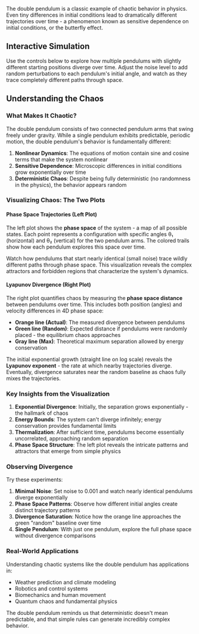 
The double pendulum is a classic example of chaotic behavior in physics. Even tiny differences in initial conditions lead to dramatically different trajectories over time - a phenomenon known as sensitive dependence on initial conditions, or the butterfly effect.

## Interactive Simulation

Use the controls below to explore how multiple pendulums with slightly different starting positions diverge over time. Adjust the noise level to add random perturbations to each pendulum's initial angle, and watch as they trace completely different paths through space.

<DoublePendulumSimulation />

## Understanding the Chaos

### What Makes It Chaotic?

The double pendulum consists of two connected pendulum arms that swing freely under gravity. While a single pendulum exhibits predictable, periodic motion, the double pendulum's behavior is fundamentally different:

1. **Nonlinear Dynamics**: The equations of motion contain sine and cosine terms that make the system nonlinear
2. **Sensitive Dependence**: Microscopic differences in initial conditions grow exponentially over time
3. **Deterministic Chaos**: Despite being fully deterministic (no randomness in the physics), the behavior appears random

### Visualizing Chaos: The Two Plots

#### Phase Space Trajectories (Left Plot)
The left plot shows the **phase space** of the system - a map of all possible states. Each point represents a configuration with specific angles θ₁ (horizontal) and θ₂ (vertical) for the two pendulum arms. The colored trails show how each pendulum explores this space over time.

Watch how pendulums that start nearly identical (small noise) trace wildly different paths through phase space. This visualization reveals the complex attractors and forbidden regions that characterize the system's dynamics.

#### Lyapunov Divergence (Right Plot)
The right plot quantifies chaos by measuring the **phase space distance** between pendulums over time. This includes both position (angles) and velocity differences in 4D phase space:

- **Orange line (Actual)**: The measured divergence between pendulums
- **Green line (Random)**: Expected distance if pendulums were randomly placed - the equilibrium chaos approaches
- **Gray line (Max)**: Theoretical maximum separation allowed by energy conservation

The initial exponential growth (straight line on log scale) reveals the **Lyapunov exponent** - the rate at which nearby trajectories diverge. Eventually, divergence saturates near the random baseline as chaos fully mixes the trajectories.

### Key Insights from the Visualization

1. **Exponential Divergence**: Initially, the separation grows exponentially - the hallmark of chaos
2. **Energy Bounds**: The system can't diverge infinitely; energy conservation provides fundamental limits
3. **Thermalization**: After sufficient time, pendulums become essentially uncorrelated, approaching random separation
4. **Phase Space Structure**: The left plot reveals the intricate patterns and attractors that emerge from simple physics

### Observing Divergence

Try these experiments:

1. **Minimal Noise**: Set noise to 0.001 and watch nearly identical pendulums diverge exponentially
2. **Phase Space Patterns**: Observe how different initial angles create distinct trajectory patterns
3. **Divergence Saturation**: Notice how the orange line approaches the green "random" baseline over time
4. **Single Pendulum**: With just one pendulum, explore the full phase space without divergence comparisons

### Real-World Applications

Understanding chaotic systems like the double pendulum has applications in:
- Weather prediction and climate modeling
- Robotics and control systems
- Biomechanics and human movement
- Quantum chaos and fundamental physics

The double pendulum reminds us that deterministic doesn't mean predictable, and that simple rules can generate incredibly complex behavior.